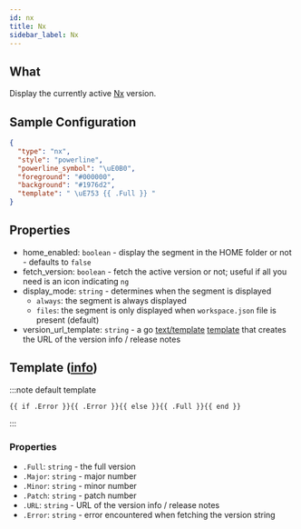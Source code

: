 ```yaml
---
id: nx
title: Nx
sidebar_label: Nx
---
```


## What

Display the currently active [Nx][nx-docs] version.

## Sample Configuration

```json
{
  "type": "nx",
  "style": "powerline",
  "powerline_symbol": "\uE0B0",
  "foreground": "#000000",
  "background": "#1976d2",
  "template": " \uE753 {{ .Full }} "
}
```

## Properties

- home_enabled: `boolean` - display the segment in the HOME folder or not - defaults to `false`
- fetch_version: `boolean` - fetch the active version or not; useful if all you need is an icon indicating `ng`
- display_mode: `string` - determines when the segment is displayed
  - `always`: the segment is always displayed
  - `files`: the segment is only displayed when `workspace.json` file is present (default)
- version_url_template: `string` - a go [text/template][go-text-template] [template][templates] that creates
  the URL of the version info / release notes

## Template ([info][templates])

:::note default template

```template
{{ if .Error }}{{ .Error }}{{ else }}{{ .Full }}{{ end }}
```

:::

### Properties

- `.Full`: `string` - the full version
- `.Major`: `string` - major number
- `.Minor`: `string` - minor number
- `.Patch`: `string` - patch number
- `.URL`: `string` - URL of the version info / release notes
- `.Error`: `string` - error encountered when fetching the version string

[go-text-template]: https://golang.org/pkg/text/template/
[templates]: /docs/configuration/templates
[nx-docs]: https://nx.dev
